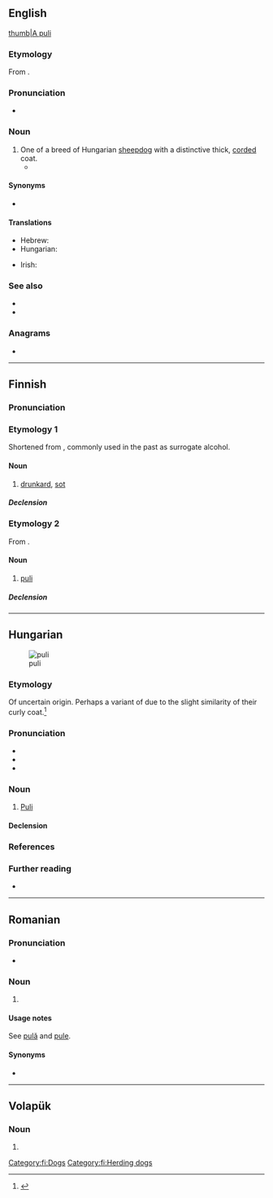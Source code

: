 {{also|Puli|pulí|pulì|puḻi|púli|púlì|püli|Pǔlǐ|půli|půlí}}
==English==
[[image:PuliDog.jpg|thumb|A puli]]

===Etymology===
From {{bor|en|hu|puli}}.

===Pronunciation===
* {{IPA|en|/ˈpuːli/}}

===Noun===
{{en-noun|pulik|s}}

# One of a breed of Hungarian [[sheepdog]] with a distinctive thick, [[corded]] coat.
#* {{quote-journal|en|date=February 11, 2009|author=Katie Thomas|title=10-Year-Old Spaniel Completes Comeback|work=New York Times|url=http://www.nytimes.com/2009/02/11/sports/othersports/11dogs.html
|passage=Other dogs competing in Best in Show were a standard poodle, a Scottish terrier, a '''puli''', a Brussels griffon and a Scottish deerhound.}}

====Synonyms====
* {{l|en|Hungarian Puli}}

====Translations====
{{trans-top|breed of Hungarian sheepdog}}
* Hebrew: {{t|he|פולי|m|tr=puli}}
* Hungarian: {{t+|hu|puli}}
{{trans-mid}}
* Irish: {{t|ga|púilí Ungárach|m}}
{{trans-bottom}}

===See also===
* {{pedialite}}
* {{commonslite}}

===Anagrams===
* {{anagrams|en|a=ilpu|pilu}}

----

==Finnish==
{{wikipedia|lang=fi}}

===Pronunciation===
{{fi-pronunciation}}

===Etymology 1===
Shortened from {{m|fi|pulituuri||French polish}}, commonly used in the past as surrogate alcohol.

====Noun====
{{fi-noun}}

# {{lb|fi|colloquial}} [[drunkard]], [[sot]] {{gloss|one who is badly addicted with alcohol, to the point where the person is completely dependent on it}}
#: {{syn|fi|puliukko|Thesaurus:juoppo}}

=====Declension=====
{{fi-decl-risti|pul|||a}}

===Etymology 2===
From {{der|fi|hu|puli}}.

====Noun====
{{fi-noun}}

# [[puli#English|puli]]

=====Declension=====
{{fi-decl-risti|pul|||a}}

[[Category:fi:Dogs]]
[[Category:fi:Herding dogs]]

----

==Hungarian==
{{swp|Puli (kutyafajta)|puli|lang=hu}}
[[File:Csalfa_Sommer_07_10_A.jpg|thumb|puli]]

===Etymology===
Of uncertain origin. Perhaps a variant of {{m|hu|pudli|t=poodle}} due to the slight similarity of their curly coat.<ref>{{R:TotfalusiNagyEty 2001}}</ref>

===Pronunciation===
* {{hu-IPA}}
* {{hyphenation|hu|pu|li}}
* {{rhymes|hu|li|s=2}}

===Noun===
{{hu-noun|k}}

# [[Puli]] {{gloss|a [[Hungarian]] sheepdog with a distinctive thick, corded coat}}

====Declension====
{{hu-infl-nom|puli|o}}{{hu-pos-tok|puli|ja}}

===References===
<references/>

===Further reading===
* {{R:ErtSz}}

{{topics|hu|Dogs|Herding dogs}}

----

==Romanian==

===Pronunciation===
* {{IPA|ro|[pulʲ]}}

===Noun===
{{head|ro|noun plural form}}

# {{plural of|ro|pulă}}

====Usage notes====
See [[pulă]] and [[pule#Usage notes|pule]].

====Synonyms====
* {{l|ro|pule}}

----

==Volapük==

===Noun===
{{head|vo|noun form}}

# {{inflection of|vo|pul||acc|s}}